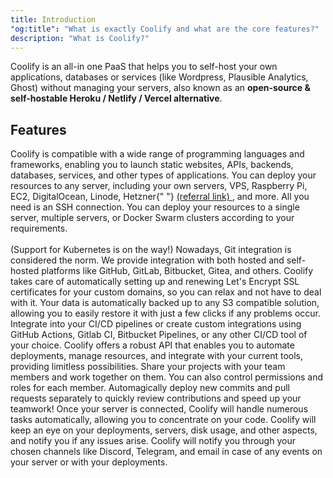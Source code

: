 ```yaml
---
title: Introduction
"og:title": "What is exactly Coolify and what are the core features?"
description: "What is Coolify?"
---
```


Coolify is an all-in one PaaS that helps you to self-host your own applications, databases or services (like Wordpress, Plausible Analytics, Ghost) without managing your servers, also known as an **open-source & self-hostable Heroku / Netlify / Vercel alternative**.

## Features

<CardGroup cols={2}>
  <Card title="Any Language" icon="code">
    Coolify is compatible with a wide range of programming languages and
    frameworks, enabling you to launch static websites, APIs, backends,
    databases, services, and other types of applications.
  </Card>
  <Card title="Any Server" icon="server">
    You can deploy your resources to any server, including your own servers,
    VPS, Raspberry Pi, EC2, DigitalOcean, Linode, Hetzner{" "}
    <a class="underline" href="https://coolify.io/hetzner" target="_blank">
      (referral link)
    </a>
    , and more. All you need is an SSH connection.
  </Card>
  <Card title="Any Use Case" icon="screwdriver-wrench">
    You can deploy your resources to a single server, multiple servers, or
    Docker Swarm clusters according to your requirements.
    <br />
    <br />
    (Support for Kubernetes is on the way!)
  </Card>
  <Card title="Push to Deploy" icon="git">
    Nowadays, Git integration is considered the norm. We provide integration
    with both hosted and self-hosted platforms like GitHub, GitLab, Bitbucket,
    Gitea, and others.
  </Card>
  <Card title="Free SSL Certificates" icon="lock">
    Coolify takes care of automatically setting up and renewing Let's Encrypt
    SSL certificates for your custom domains, so you can relax and not have to
    deal with it.
  </Card>
  <Card title="Automatic DB Backups" icon="database">
    Your data is automatically backed up to any S3 compatible solution, allowing
    you to easily restore it with just a few clicks if any problems occur.
  </Card>
  <Card title="Webhooks" icon="webhook">
    Integrate into your CI/CD pipelines or create custom integrations using
    GitHub Actions, Gitlab CI, Bitbucket Pipelines, or any other CI/CD tool of
    your choice.
  </Card>
  <Card title="Powerful API" icon="square-code">
    Coolify offers a robust API that enables you to automate deployments, manage
    resources, and integrate with your current tools, providing limitless
    possibilities.
  </Card>
  <Card title="Collaborative" icon="people">
    Share your projects with your team members and work together on them. You
    can also control permissions and roles for each member.
  </Card>
  <Card title="Pull Request Deployments" icon="rocket">
    Automagically deploy new commits and pull requests separately to quickly
    review contributions and speed up your teamwork!
  </Card>
  <Card title="Server Automations" icon="robot">
    Once your server is connected, Coolify will handle numerous tasks
    automatically, allowing you to concentrate on your code.
  </Card>
  <Card title="Monitoring" icon="monitoring">
    Coolify will keep an eye on your deployments, servers, disk usage, and other
    aspects, and notify you if any issues arise.
  </Card>
  <Card title="Notifications" icon="lol">
    Coolify will notify you through your chosen channels like Discord, Telegram,
    and email in case of any events on your server or with your deployments.
  </Card>
</CardGroup>
